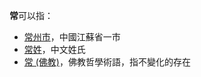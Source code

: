'''常'''可以指：
*[[常州市|常州市]]，中國江蘇省一市
*[[常姓|常姓]]，中文姓氏
*[[常_(佛教)|常 (佛教)]]，佛教哲學術語，指不變化的存在
{{disambig|Cat=一字消歧义}}